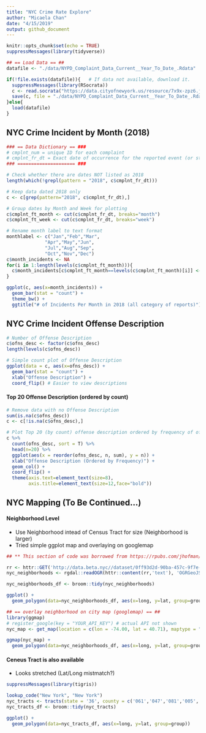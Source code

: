 ```yaml
---
title: "NYC Crime Rate Explore"
author: "Micaela Chan"
date: "4/15/2019"
output: github_document
---
```


```r
knitr::opts_chunk$set(echo = TRUE)
suppressMessages(library(tidyverse))

## == Load Data == ## 
datafile <- "./data/NYPD_Complaint_Data_Current__Year_To_Date_.Rdata"

if(!file.exists(datafile)){   # If data not available, download it.
  suppressMessages(library(RSocrata))
  c <- read.socrata("https://data.cityofnewyork.us/resource/7x9x-zpz6.json") # 460k+ rows of data
  save(c, file = "./data/NYPD_Complaint_Data_Current__Year_To_Date_.Rdata")
}else{
  load(datafile)
}
```

## NYC Crime Incident by Month (2018)

```r
### == Data Dictionary == ###
# cmplnt_num = unique ID for each complaint
# cmplnt_fr_dt = Exact date of occurrence for the reported event (or starting date of occurrence, if CMPLNT_TO_DT exists)
### ===================== ###

# Check whether there are dates NOT listed as 2018
length(which(!grepl(pattern = "2018", c$cmplnt_fr_dt)))

# Keep data dated 2018 only 
c <- c[grep(pattern="2018", c$cmplnt_fr_dt),]

# Group dates by Month and Week for plotting
c$cmplnt_ft_month <- cut(c$cmplnt_fr_dt, breaks="month")
c$cmplnt_ft_week <- cut(c$cmplnt_fr_dt, breaks="week")

# Rename month label to text format
monthlabel <- c("Jan","Feb","Mar",
              "Apr","May","Jun",
              "Jul","Aug","Sep",
              "Oct","Nov","Dec")
c$month_incidents <- NA
for(i in 1:length(levels(c$cmplnt_ft_month))){
  c$month_incidents[c$cmplnt_ft_month==levels(c$cmplnt_ft_month)[i]] <- monthlabel[i]
}

ggplot(c, aes(x=month_incidents)) +
  geom_bar(stat = "count") +
  theme_bw() +
  ggtitle("# of Incidents Per Month in 2018 (all category of reports)")

```

## NYC Crime Incident Offense Description 
```r
# Number of Offense Description
c$ofns_desc <- factor(c$ofns_desc)
length(levels(c$ofns_desc))

# Simple count plot of Offense Description 
ggplot(data = c, aes(x=ofns_desc)) +
  geom_bar(stat = "count") + 
  xlab("Offense Description") + 
  coord_flip() # Easier to view descriptions

```

#### Top 20 Offense Description (ordered by count)
```r
# Remove data with no Offense Description
sum(is.na(c$ofns_desc))
c <- c[!is.na(c$ofns_desc),]

# Plot Top 20 (by count) offense description ordered by frequency of offense
c %>% 
  count(ofns_desc, sort = T) %>% 
  head(n=20) %>% 
  ggplot(aes(x = reorder(ofns_desc, n, sum), y = n)) + 
  xlab("Offense Description (Ordered by Frequency)") + 
  geom_col() +
  coord_flip() +
  theme(axis.text=element_text(size=8),
        axis.title=element_text(size=12,face="bold"))

```

## NYC Mapping (To Be Continued...)

#### Neighborhood Level

* Use Neighborhood intead of Census Tract for size (Neighborhood is larger)
* Tried simple ggplot map and overlaying on googlemap

```r
## ** This section of code was borrowed from https://rpubs.com/jhofman/nycmaps

rr <- httr::GET('http://data.beta.nyc//dataset/0ff93d2d-90ba-457c-9f7e-39e47bf2ac5f/resource/35dd04fb-81b3-479b-a074-a27a37888ce7/download/d085e2f8d0b54d4590b1e7d1f35594c1pediacitiesnycneighborhoods.geojson')
nyc_neighborhoods <- rgdal::readOGR(httr::content(rr,'text'), 'OGRGeoJSON', verbose = F)

nyc_neighborhoods_df <- broom::tidy(nyc_neighborhoods)

ggplot() + 
  geom_polygon(data=nyc_neighborhoods_df, aes(x=long, y=lat, group=group))

## == overlay neighborhood on city map (googlemap) == ##
library(ggmap)
# register_google(key = "YOUR_API_KEY") # actual API not shown
nyc_map <- get_map(location = c(lon = -74.00, lat = 40.71), maptype = "terrain", zoom = 11)

ggmap(nyc_map) + 
  geom_polygon(data=nyc_neighborhoods_df, aes(x=long, y=lat, group=group), color="blue", fill=NA)


```

#### Ceneus Tract is also available

* Looks stretched (Lat/Long mistmatch?)

```r
suppressMessages(library(tigris))

lookup_code("New York", "New York")
nyc_tracts <- tracts(state = '36', county = c('061','047','081','005','085')) # hide "loading bar"
nyc_tracts_df <- broom::tidy(nyc_tracts)
```

```r
ggplot() + 
  geom_polygon(data=nyc_tracts_df, aes(x=long, y=lat, group=group))

```

